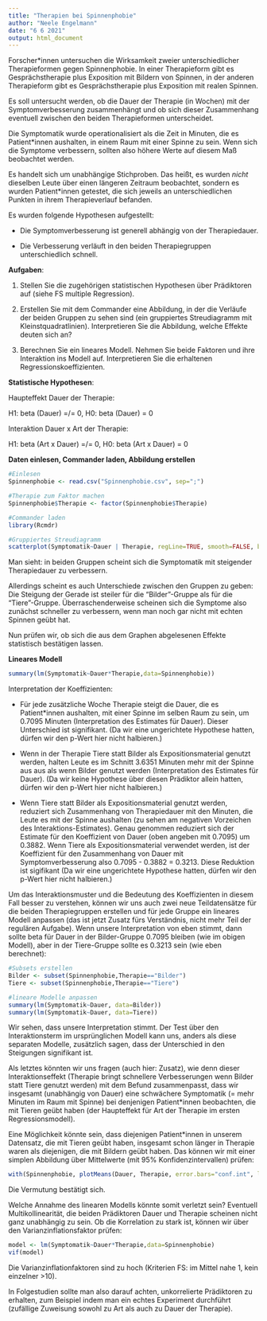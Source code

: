 ```yaml
---
title: "Therapien bei Spinnenphobie"
author: "Neele Engelmann"
date: "6 6 2021"
output: html_document
---
```


Forscher*innen untersuchen die Wirksamkeit zweier unterschiedlicher Therapieformen gegen Spinnenphobie. In einer Therapieform gibt es Gesprächstherapie plus Exposition mit Bildern von Spinnen, in der anderen Therapieform gibt es Gesprächstherapie plus Exposition mit realen Spinnen.

Es soll untersucht werden, ob die Dauer der Therapie (in Wochen) mit der Symptomverbesserung zusammenhängt und ob sich dieser Zusammenhang eventuell zwischen den beiden Therapieformen unterscheidet.

Die Symptomatik wurde operationalisiert als die Zeit in Minuten, die es Patient*innen aushalten, in einem Raum mit einer Spinne zu sein. Wenn sich die Symptome verbessern, sollten also höhere Werte auf diesem Maß beobachtet werden.

Es handelt sich um unabhängige Stichproben. Das heißt, es wurden *nicht* dieselben Leute über einen längeren Zeitraum beobachtet, sondern es wurden Patient*innen getestet, die sich jeweils an unterschiedlichen Punkten in ihrem Therapieverlauf befanden. 

Es wurden folgende Hypothesen aufgestellt:

- Die Symptomverbesserung ist generell abhängig von der Therapiedauer.

- Die Verbesserung verläuft in den beiden Therapiegruppen unterschiedlich schnell.

**Aufgaben**:

1) Stellen Sie die zugehörigen statistischen Hypothesen über Prädiktoren auf (siehe FS multiple Regression). 

2) Erstellen Sie mit dem Commander eine Abbildung, in der die Verläufe der beiden Gruppen zu sehen sind (ein gruppiertes Streudiagramm mit Kleinstquadratlinien). Interpretieren Sie die Abbildung, welche Effekte deuten sich an?

3) Berechnen Sie ein lineares Modell. Nehmen Sie beide Faktoren und ihre Interaktion ins Modell auf. Interpretieren Sie die erhaltenen Regressionskoeffizienten.


**Statistische Hypothesen**:

Haupteffekt Dauer der Therapie:

H1: beta (Dauer) =/= 0, H0: beta (Dauer) = 0

Interaktion Dauer x Art der Therapie:

H1: beta (Art x Dauer) =/= 0, H0: beta (Art x Dauer) = 0

**Daten einlesen, Commander laden, Abbildung erstellen**

```r
#Einlesen
Spinnenphobie <- read.csv("Spinnenphobie.csv", sep=";")

#Therapie zum Faktor machen
Spinnenphobie$Therapie <- factor(Spinnenphobie$Therapie)

#Commander laden
library(Rcmdr)

#Gruppiertes Streudiagramm
scatterplot(Symptomatik~Dauer | Therapie, regLine=TRUE, smooth=FALSE, boxplots=FALSE, by.groups=TRUE, data=Spinnenphobie)
```

Man sieht: in beiden Gruppen scheint sich die Symptomatik mit steigender Therapiedauer zu verbessern.

Allerdings scheint es auch Unterschiede zwischen den Gruppen zu geben: Die Steigung der Gerade ist steiler für die "Bilder"-Gruppe als für die "Tiere"-Gruppe.  Überraschenderweise scheinen sich die Symptome also zunächst schneller zu verbessern, wenn man noch gar nicht mit echten Spinnen geübt hat. 

Nun prüfen wir, ob sich die aus dem Graphen abgelesenen Effekte statistisch bestätigen lassen.

**Lineares Modell**

```r
summary(lm(Symptomatik~Dauer*Therapie,data=Spinnenphobie))
```
Interpretation der Koeffizienten:

- Für jede zusätzliche Woche Therapie steigt die Dauer, die es Patient*innen aushalten, mit einer Spinne im selben Raum zu sein, um 0.7095 Minuten (Interpretation des Estimates für Dauer). Dieser Unterschied ist signifikant. (Da wir eine ungerichtete Hypothese hatten, dürfen wir den p-Wert hier nicht halbieren.)

- Wenn in der Therapie Tiere statt Bilder als Expositionsmaterial genutzt werden, halten Leute es im Schnitt 3.6351 Minuten mehr mit der Spinne aus aus als wenn Bilder genutzt werden (Interpretation des Estimates für Dauer). (Da wir keine Hypothese über diesen Prädiktor allein hatten, dürfen wir den p-Wert hier nicht halbieren.)

- Wenn Tiere statt Bilder als Expositionsmaterial genutzt werden, reduziert sich Zusammenhang von Therapiedauer mit den Minuten, die Leute es mit der Spinne aushalten (zu sehen am negativen Vorzeichen des Interaktions-Estimates). Genau genommen reduziert sich der Estimate für den Koeffizient von Dauer (oben angeben mit 0.7095) um 0.3882. Wenn Tiere als Expositionsmaterial verwendet werden, ist der Koeffizient für den Zusammenhang von Dauer mit Symptomverbesserung also  0.7095 - 0.3882 = 0.3213. Diese Reduktion ist sigifikant (Da wir eine ungerichtete Hypothese hatten, dürfen wir den p-Wert hier nicht halbieren.)

Um das Interaktionsmuster und die Bedeutung des Koeffizienten in diesem Fall besser zu verstehen, können wir uns auch zwei neue Teildatensätze für die beiden Therapiegruppen erstellen und für jede Gruppe ein lineares Modell anpassen (das ist jetzt Zusatz fürs Verständnis, nicht mehr Teil der regulären Aufgabe). Wenn unsere Interpretation von eben stimmt, dann sollte beta für Dauer in der Bilder-Gruppe 0.7095 bleiben (wie im obigen Modell), aber in der Tiere-Gruppe sollte es 0.3213 sein (wie eben berechnet):

```r
#Subsets erstellen
Bilder <- subset(Spinnenphobie,Therapie=="Bilder")
Tiere <- subset(Spinnenphobie,Therapie=="Tiere")

#lineare Modelle anpassen
summary(lm(Symptomatik~Dauer, data=Bilder))
summary(lm(Symptomatik~Dauer, data=Tiere))
```
Wir sehen, dass unsere Interpretation stimmt. Der Test über den Interaktionsterm im ursprünglichen Modell kann uns, anders als diese separaten Modelle, zusätzlich sagen, dass der Unterschied in den Steigungen signifikant ist. 

Als letztes könnten wir uns fragen (auch hier: Zusatz), wie denn dieser Interaktionseffekt (Therapie bringt schnellere Verbesserungen wenn Bilder statt Tiere genutzt werden) mit dem Befund zusammenpasst, dass wir insgesamt (unabhängig von Dauer) eine schwächere Symptomatik (= mehr Minuten im Raum mit Spinne) bei denjenigen Patient*innen beobachten, die mit Tieren geübt haben (der Haupteffekt für Art der Therapie im ersten Regressionsmodell).

Eine Möglichkeit könnte sein, dass diejenigen Patient*innen in unserem Datensatz, die mit Tieren geübt haben, insgesamt schon länger in Therapie waren als diejenigen, die mit Bildern geübt haben. Das können wir mit einer simplen Abbildung über Mittelwerte (mit 95% Konfidenzintervallen) prüfen:

```r
with(Spinnenphobie, plotMeans(Dauer, Therapie, error.bars="conf.int", level=0.95, connect=TRUE))
```

Die Vermutung bestätigt sich.

Welche Annahme des linearen Modells könnte somit verletzt sein? Eventuell Multikollinearität, die beiden Prädiktoren Dauer und Therapie scheinen nicht ganz unabhängig zu sein. Ob die Korrelation zu stark ist, können wir über den Varianzinflationsfaktor prüfen:

```r
model <- lm(Symptomatik~Dauer*Therapie,data=Spinnenphobie)
vif(model)
```

Die Varianzinflationfaktoren sind zu hoch (Kriterien FS: im Mittel nahe 1, kein einzelner >10).

In Folgestudien sollte man also darauf achten, unkorrelierte Prädiktoren zu erhalten, zum Beispiel indem man ein echtes Experiment durchführt (zufällige Zuweisung sowohl zu Art als auch zu Dauer der Therapie). 


